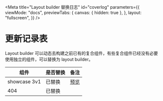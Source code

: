 
<Meta
  title="Layout builder 替换日志"
  id="coverlog"
  parameters={{
    viewMode: "docs",
    previewTabs: {
      canvas: { hidden: true },
    },
    layout: "fullscreen",
  }}
/>

# 更新记录表

Layout builder 可以动态去构建之前已有的复合组件，有些复合组件已经没有必要使用独立的组件，可以替换为 layout builder。

| 组件         | 是否替换 | 备注                                    |
| ------------ | -------- | --------------------------------------- |
| showcase 3v1 | 已替换   | [预览](https://builder.design/node/474) |
| 404          | 已替换   |                                         |
